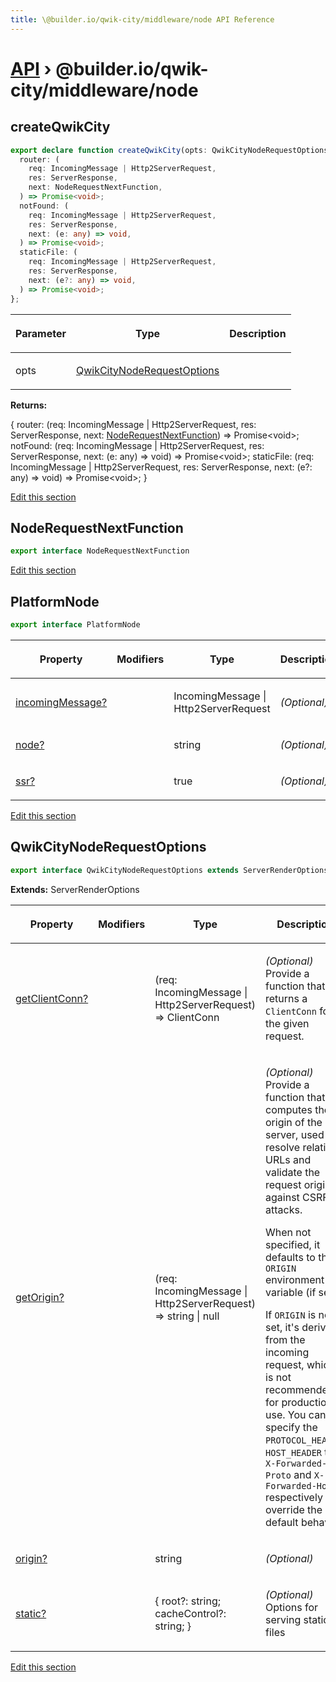 ```yaml
---
title: \@builder.io/qwik-city/middleware/node API Reference
---
```


# [API](/api) &rsaquo; @builder.io/qwik-city/middleware/node

## createQwikCity

```typescript
export declare function createQwikCity(opts: QwikCityNodeRequestOptions): {
  router: (
    req: IncomingMessage | Http2ServerRequest,
    res: ServerResponse,
    next: NodeRequestNextFunction,
  ) => Promise<void>;
  notFound: (
    req: IncomingMessage | Http2ServerRequest,
    res: ServerResponse,
    next: (e: any) => void,
  ) => Promise<void>;
  staticFile: (
    req: IncomingMessage | Http2ServerRequest,
    res: ServerResponse,
    next: (e?: any) => void,
  ) => Promise<void>;
};
```

<table><thead><tr><th>

Parameter

</th><th>

Type

</th><th>

Description

</th></tr></thead>
<tbody><tr><td>

opts

</td><td>

[QwikCityNodeRequestOptions](#qwikcitynoderequestoptions)

</td><td>

</td></tr>
</tbody></table>

**Returns:**

\{ router: (req: IncomingMessage \| Http2ServerRequest, res: ServerResponse, next: [NodeRequestNextFunction](#noderequestnextfunction)) =&gt; Promise&lt;void&gt;; notFound: (req: IncomingMessage \| Http2ServerRequest, res: ServerResponse, next: (e: any) =&gt; void) =&gt; Promise&lt;void&gt;; staticFile: (req: IncomingMessage \| Http2ServerRequest, res: ServerResponse, next: (e?: any) =&gt; void) =&gt; Promise&lt;void&gt;; }

[Edit this section](https://github.com/QwikDev/qwik/tree/main/packages/qwik-city/src/middleware/node/index.ts)

## NodeRequestNextFunction

```typescript
export interface NodeRequestNextFunction
```

[Edit this section](https://github.com/QwikDev/qwik/tree/main/packages/qwik-city/src/middleware/node/index.ts)

## PlatformNode

```typescript
export interface PlatformNode
```

<table><thead><tr><th>

Property

</th><th>

Modifiers

</th><th>

Type

</th><th>

Description

</th></tr></thead>
<tbody><tr><td>

[incomingMessage?](#)

</td><td>

</td><td>

IncomingMessage \| Http2ServerRequest

</td><td>

_(Optional)_

</td></tr>
<tr><td>

[node?](#)

</td><td>

</td><td>

string

</td><td>

_(Optional)_

</td></tr>
<tr><td>

[ssr?](#)

</td><td>

</td><td>

true

</td><td>

_(Optional)_

</td></tr>
</tbody></table>

[Edit this section](https://github.com/QwikDev/qwik/tree/main/packages/qwik-city/src/middleware/node/index.ts)

## QwikCityNodeRequestOptions

```typescript
export interface QwikCityNodeRequestOptions extends ServerRenderOptions
```

**Extends:** ServerRenderOptions

<table><thead><tr><th>

Property

</th><th>

Modifiers

</th><th>

Type

</th><th>

Description

</th></tr></thead>
<tbody><tr><td>

[getClientConn?](#)

</td><td>

</td><td>

(req: IncomingMessage \| Http2ServerRequest) =&gt; ClientConn

</td><td>

_(Optional)_ Provide a function that returns a `ClientConn` for the given request.

</td></tr>
<tr><td>

[getOrigin?](#)

</td><td>

</td><td>

(req: IncomingMessage \| Http2ServerRequest) =&gt; string \| null

</td><td>

_(Optional)_ Provide a function that computes the origin of the server, used to resolve relative URLs and validate the request origin against CSRF attacks.

When not specified, it defaults to the `ORIGIN` environment variable (if set).

If `ORIGIN` is not set, it's derived from the incoming request, which is not recommended for production use. You can specify the `PROTOCOL_HEADER`, `HOST_HEADER` to `X-Forwarded-Proto` and `X-Forwarded-Host` respectively to override the default behavior.

</td></tr>
<tr><td>

[origin?](#)

</td><td>

</td><td>

string

</td><td>

_(Optional)_

</td></tr>
<tr><td>

[static?](#)

</td><td>

</td><td>

\{ root?: string; cacheControl?: string; }

</td><td>

_(Optional)_ Options for serving static files

</td></tr>
</tbody></table>

[Edit this section](https://github.com/QwikDev/qwik/tree/main/packages/qwik-city/src/middleware/node/index.ts)
